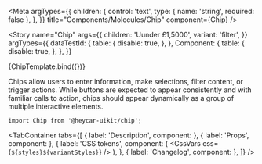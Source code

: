 

<!-- Meta -->

<Meta
  argTypes={{
    children: {
      control: 'text',
      type: { name: 'string', required: false },
    },
  }}
  title="Components/Molecules/Chip"
  component={Chip}
/>


<!-- Canvas -->

<Story
  name="Chip"
  args={{
    children: 'Uunder £1,5000',
    variant: 'filter',
  }}
  argTypes={{
    dataTestId: {
      table: {
        disable: true,
      },
    },
    Component: {
      table: {
        disable: true,
      },
    },
  }}
>
  {ChipTemplate.bind({})}
</Story>

<!-- Docs -->

<ComponentHeader
  name="Chip"
  version={version}
  stage={0}
  design="https://www.figma.com/file/rrvkvQEoVTOHa7MzyKSaoz/OTP-Global-Design-System?node-id=1370%3A40520"
/>

Chips allow users to enter information, make selections, filter content, or trigger actions. While buttons are expected to appear consistently and with familiar calls to action, chips should appear dynamically as a group of multiple interactive elements.

```tsx
import Chip from '@heycar-uikit/chip';
```

<!-- Description -->

<TabContainer
  tabs={[
    { label: 'Description', component: <Description /> },
    { label: 'Props', component: <Props of={Chip} /> },
    {
      label: 'CSS tokens',
      component: (
        <CssVars
          css={`
            ${styles}${variantStyles}
          `}
        />
      ),
    },
    { label: 'Changelog', component: <Changelog /> },
  ]}
/>
